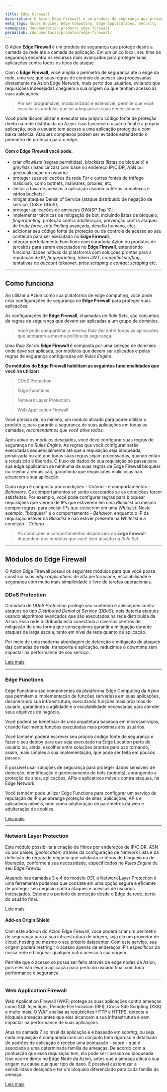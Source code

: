 ```yaml
---

title: Edge Firewall
description: O Azion Edge Firewall é um produto de segurança que protege desde a camada de rede até a camada de aplicação.
meta_tags: Rules Engine, Edge Computing, Edge Applications, Security
namespace: documentation_products_edge_firewall
permalink: /documentacao/produtos/edge-firewall/
---
```


O Azion **Edge Firewall** é um produto de segurança que protege desde a camada de rede até a camada de aplicação. Em um único local, seu time de segurança encontra os recursos mais avançados para proteger suas aplicações contra todos os tipos de ataque.

Com o **Edge Firewall**, você amplia o perímetro de segurança até o edge da rede, uma vez que suas regras de controle de acesso são processadas diretamente na Azion Edge Network, mais perto dos usuários, evitando que requisições indesejadas cheguem a sua origem ou que tenham acesso às suas aplicações.

> Por ser programável, modularizado e extensível, permite que você escolha os módulos que se adequam às suas necessidades.

Você pode disponibilizar e executar seu próprio código fonte de proteção direto na rede distribuída da Azion. Isso favorece o usuário final e a própria aplicação, pois o usuário tem acesso a uma aplicação protegida e com baixa latência. Ataques complexos podem ser evitados estendendo o perímetro de proteção para o edge.

#### Com o Edge Firewall você pode:

- criar _allowlists_ (regras permitidas), _blocklists_ (listas de bloqueio) e _greylists_ (listas cinzas) com base no endereço IP/CIDR, ASN ou geolocalização do usuário;
- proteger suas aplicações da rede Tor e outras fontes de tráfego malicioso, como botnets, malwares, proxies, etc;
- limitar a taxa de acessos à aplicação usando critérios complexos e vários buckets;
- mitigar ataques Denial of Service (ataque distribuído de negação de serviço, DoS e DDoS);
- proteger aplicações de ameaças _OWASP_ Top 10;
- implementar técnicas de mitigação de bot, incluindo listas de bloqueio, _fingerprinting_, proteção contra adulteração, prevenção contra ataques de _brute force_, _rate limiting_ avançada, desafio humano, etc;
- adicionar seu código fonte de proteção ou de controle de acesso ao seu conteúdo para ser executado no **Edge Firewall**;
- integrar perfeitamente Functions com curadoria Azion ou produtos de terceiros para serem executados no **Edge Firewall**, estendendo funcionalidades nativas da plataforma com soluções prontas para a reputação de IP, _fingerprinting_, token JWT, _credential stuffing_, tentativas de _account takeover_, _price scraping_ e _contact scraping_ etc.

---

## Como funciona
Ao utilizar a Azion como sua plataforma de edge computing, você pode criar configurações de segurança no **Edge Firewall** para proteger suas aplicações.

As configurações de **Edge Firewall**, chamadas de _Rule Sets_, são conjuntos de regras de segurança que devem ser aplicadas a um grupo de domínios.

> Você pode compartilhar a mesma _Rule Set_ entre todas as aplicações que adotarem a mesma política de segurança.

Uma _Rule Set_ do **Edge Firewall** é composta por uma seleção de domínios onde deve ser aplicada, por módulos que devem ser aplicados e pelas regras de segurança configuradas em _Rules Engine_.

**Os módulos do Edge Firewall habilitam as seguintes funcionalidades que você irá utilizar:**

> DDoS Protection
>
> Edge Functions
>
> Network Layer Protection
>
> Web Application Firewall

Você precisa de, no mínimo, um módulo ativado para poder utilizar o produto e, para garantir a segurança de suas aplicações em todas as camadas, _recomendamos que você ative todos_.

Após ativar os módulos desejados, você deve configurar suas regras de segurança no _Rules Engine_. As regras que você configurar serão executadas sequencialmente até que a requisição seja bloqueada, penalizada ou até que todas suas regras sejam processadas, quando então a requisição é liberada. O fluxo de dados de sua requisição só passa para sua edge application se nenhuma de suas regras de Edge Firewall bloquear ou rejeitar a requisição, garantindo que requisições maliciosas não alcancem a sua aplicação.

Cada regra é composta por condições - _Criteria_ -  e comportamentos - _Behaviors_. Os comportamentos só serão executados se as condições forem satisfeitas. Por exemplo, você pode configurar regras para bloquear requisições que vierem de IPs que estiverem em uma _Blocklist_ ou mesmo compor regras, para excluir IPs que estiverem em uma _Whitelist_. Neste exemplo, "bloquear" é o comportamento - _Behavior_, enquanto o IP da requisição estiver na _Blocklist_ e não estiver presente na _Whitelist_ é a condição - _Criteria_.

> As condições e comportamentos disponíveis no **Edge Firewall** dependem dos módulos que você tiver ativado na _Rule Set_.

---

## Módulos do Edge Firewall

O Azion Edge Firewall possui os seguintes módulos para que você possa construir suas _edge applications_ de alta performance, escalabilidade e segurança com muito mais simplicidade e livre de tarefas operacionais.

### DDoS Protection

O módulo de _DDoS Protection_ protege seu conteúdo e aplicações contra ataques do tipo _Distributed Denial of Service_ (_DDoS_), pois detecta ataques usando algoritmos avançados que são executados na rede distribuída da Azion. Essa rede distribuída está conectada a diversos centros de mitigação de uma forma que conseguimos garantir a mitigação durante ataques de larga escala, tanto em nível de rede quanto de aplicação.

Por meio de uma moderna abordagem de detecção e mitigação de ataques das camadas de rede, transporte e aplicação, reduzimos o downtime sem impactar na performance de seu serviço.

[Leia mais](https://www.azion.com/pt-br/documentacao/produtos/edge-firewall/ddos-protection/)

---

### Edge Functions

Edge Functions são componentes da plataforma Edge Computing da Azion que permitem a implementação de funções serverless em suas aplicações, desonerando sua infraestrutura, executando funções mais próximas do usuário, garantindo a agilidade e a escalabilidade necessárias para atender seus objetivos de negócio.

Você poderá se beneficiar de uma arquitetura baseada em microsserviços, criando facilmente funções executadas mais próximas aos usuários.

Você também poderá escrever seu próprio código fonte de segurança e fazer o seu deploy para que seja executado na Edge Location perto do usuário ou, ainda, escolher entre soluções prontas para uso tornando, assim, mais simples a sua implementação, que pode ser feita em poucos passos.

É possível usar soluções de segurança para proteger dados sensíveis de detecção, identificação e gerenciamento de bots (botnets), abrangendo a proteção de sites, aplicações, APIs e aplicativos móveis contra ataques, na Edge Network.

Você também pode utilizar Edge Functions para configurar um serviço de reputação de IP que abrange proteção de sites, aplicações, APIs e aplicativos móveis, bem como adulteração de parâmetros da web e adulteração de cookies.

[Leia mais](https://www.azion.com/pt-br/documentacao/produtos/edge-firewall/edge-functions-instances/)

---

### Network Layer Protection

Este módulo possibilita a criação de filtros por endereços de IP/CIDR, ASN ou por países (_geolocation_) através da configuração de Network Lists e da definição de regras de negócio que validarão critérios de bloqueio ou de liberação, conforme a sua necessidade, especificados no _Rules Engine_  de seu _Edge Firewall_.

Atuando nas camadas 3 e 4 do modelo _OSI_, o Network Layer Protection é uma ferramenta poderosa que consiste em uma opção segura e eficiente de proteger seu negócio contra ataques e acessos de usuários indesejados. Estende o período de proteção desde o Edge da rede, perto do usuário final.

[Leia mais](https://www.azion.com/pt-br/documentacao/produtos/edge-firewall/network-layer-protection/)

#### Add-on Origin Shield

Com este add-on do Azion Edge Firewall, você poderá criar um perímetro de segurança para a sua infraestrutura de origem, seja ela um provedor de cloud, hosting ou mesmo o seu próprio datacenter. Com este serviço, sua origem poderá restringir o acesso apenas de endereços IP’s específicos da nossa rede e bloquear qualquer outro acesso à sua origem.

Permite que o acesso só possa ser feito através de edge nodes da Azion, pois eles vão levar a aplicação para perto do usuário final com toda performance e segurança.

---

### Web Application Firewall

Web Application Firewall (WAF) protege as suas aplicações contra ameaças como SQL Injections, Remote File Inclusion (RFI), Cross-Site Scripting (XSS) e muito mais. O WAF analisa as requisições HTTP e HTTPS, detecta e bloqueia ameaças antes que elas alcancem a sua infraestrutura e sem impactar na performance de suas aplicações.

Atua na camada 7 ao nível da aplicação e é baseado em _scoring_, ou seja, cada requisição é comparada com um conjunto bem rigoroso e detalhado de padrões de aplicação e recebe uma pontuação - _score_ - que é associada a uma determinada família de ameaças. De acordo com a pontuação que essa requisição tem, ela pode ser liberada ou bloqueada. Isso ocorre direto no Edge Node da Azion, antes que a ameaça atinja a sua origem ou cause qualquer tipo de dano. É possível customizar a sensibilidade desejada e ter um bloqueio diferenciado para cada família de ameaça.

[Leia mais](https://www.azion.com/pt-br/documentacao/produtos/edge-firewall/web-application-firewall/)


